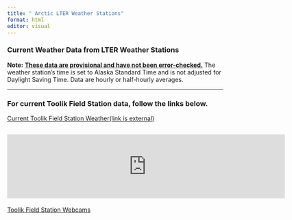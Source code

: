 ```yaml
---
title: " Arctic LTER Weather Stations"
format: html
editor: visual
---
```


### Current Weather Data from LTER Weather Stations

**Note:** [**These data are provisional and have not been error-checked.**]{.underline} The weather station's time is set to Alaska Standard Time and is not adjusted for Daylight Saving Time. Data are hourly or half-hourly averages.

------------------------------------------------------------------------

::: {#TFS_data}
### For current Toolik Field Station data, follow the links below.

[Current Toolik Field Station Weather(link is external)](https://www.uaf.edu/toolik/edc/monitoring/abiotic/weather-anychart.php)

## [![Toolik Webcam](https://lat68.toolik.alaska.edu/ajax/edc/resize_webcam_image.php?webcam=1&size=640x480){width="648"}](https://www.uaf.edu/toolik/edc/index.php)

[Toolik Field Station Webcams](https://www.uaf.edu/toolik/edc/index.php "Toolik Field Station EDC")
:::
